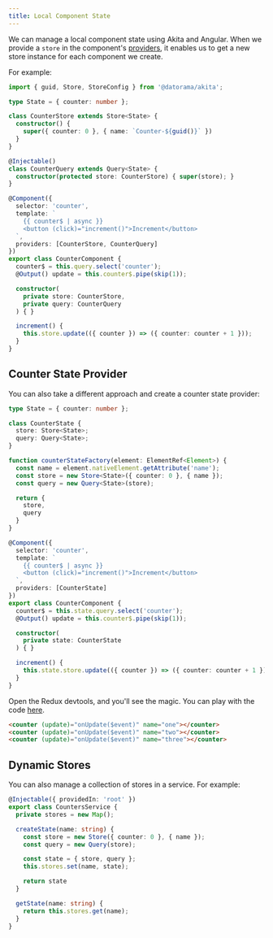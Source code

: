 ```yaml
---
title: Local Component State
---
```


We can manage a local component state using Akita and Angular. When we provide a `store` in the component's [providers](https://netbasal.com/angular-services-do-not-have-to-be-singletons-ffa879e62082), it enables us to get a new store instance for each component we create.

For example:

```ts {7} title="counter.state.ts"
import { guid, Store, StoreConfig } from '@datorama/akita';

type State = { counter: number };

class CounterStore extends Store<State> {
  constructor() { 
    super({ counter: 0 }, { name: `Counter-${guid()}` }) 
  }
}

@Injectable()
class CounterQuery extends Query<State> {
  constructor(protected store: CounterStore) { super(store); }
}
```
 
```ts {7} title="counter.component.ts"
@Component({
  selector: 'counter',
  template: `
    {{ counter$ | async }}
    <button (click)="increment()">Increment</button>
  `,
  providers: [CounterStore, CounterQuery]
})
export class CounterComponent {
  counter$ = this.query.select('counter');
  @Output() update = this.counter$.pipe(skip(1));

  constructor(
    private store: CounterStore,
    private query: CounterQuery
  ) { }

  increment() {
    this.store.update(({ counter }) => ({ counter: counter + 1 }));
  }
}
```

## Counter State Provider

You can also take a different approach and create a counter state provider:

```ts title="counter.state"
type State = { counter: number };

class CounterState {
  store: Store<State>;
  query: Query<State>;
}

function counterStateFactory(element: ElementRef<Element>) {
  const name = element.nativeElement.getAttribute('name');
  const store = new Store<State>({ counter: 0 }, { name });
  const query = new Query<State>(store);

  return {
    store,
    query
  }
}
```

```ts {7} title="counter.component.ts"
@Component({
  selector: 'counter',
  template: `
    {{ counter$ | async }}
    <button (click)="increment()">Increment</button>
  `,
  providers: [CounterState]
})
export class CounterComponent {
  counter$ = this.state.query.select('counter');
  @Output() update = this.counter$.pipe(skip(1));

  constructor(
    private state: CounterState
  ) { }

  increment() {
    this.state.store.update(({ counter }) => ({ counter: counter + 1 }));
  }
}
```

Open the Redux devtools, and you'll see the magic. You can play with the code [here](https://ng-run.com/edit/tgmNS28x8z5UpWcyh7GN?open=app%2Fcounter%2Fcounter.component.ts).

```html title="app.component.html"
<counter (update)="onUpdate($event)" name="one"></counter>
<counter (update)="onUpdate($event)" name="two"></counter>
<counter (update)="onUpdate($event)" name="three"></counter>
```

## Dynamic Stores
You can also manage a collection of stores in a service. For example:

```ts counters.service.ts
@Injectable({ providedIn: 'root' })
export class CountersService {
  private stores = new Map();

  createState(name: string) {
    const store = new Store({ counter: 0 }, { name });
    const query = new Query(store);

    const state = { store, query };
    this.stores.set(name, state);

    return state
  } 

  getState(name: string) {
    return this.stores.get(name);
  } 
}
```
